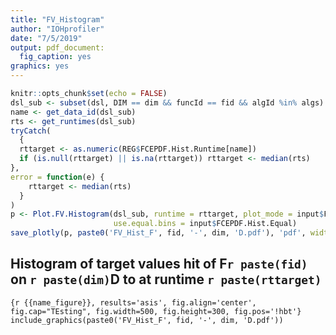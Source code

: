 ```yaml
---
title: "FV_Histogram"
author: "IOHprofiler"
date: "7/5/2019"
output: pdf_document:
  fig_caption: yes
graphics: yes
---
```


```r
knitr::opts_chunk$set(echo = FALSE)
dsl_sub <- subset(dsl, DIM == dim && funcId == fid && algId %in% algs)
name <- get_data_id(dsl_sub)
rts <- get_runtimes(dsl_sub)
tryCatch(
  {
  rttarget <- as.numeric(REG$FCEPDF.Hist.Runtime[name])
  if (is.null(rttarget) || is.na(rttarget)) rttarget <- median(rts)
},
error = function(e) {
    rttarget <- median(rts)
  }
)
p <- Plot.FV.Histogram(dsl_sub, runtime = rttarget, plot_mode = input$FCEPDF.Hist.Mode, 
                       use.equal.bins = input$FCEPDF.Hist.Equal)
save_plotly(p, paste0('FV_Hist_F', fid, '-', dim, 'D.pdf'), 'pdf', width = 1000, height = 500)
```
## Histogram of target values hit of F`r paste(fid)` on `r paste(dim)`D to at runtime `r paste(rttarget)`

```{r {{name_figure}}, results='asis', fig.align='center', fig.cap="TEsting", fig.width=500, fig.height=300, fig.pos='!hbt'}
include_graphics(paste0('FV_Hist_F', fid, '-', dim, 'D.pdf'))
```
